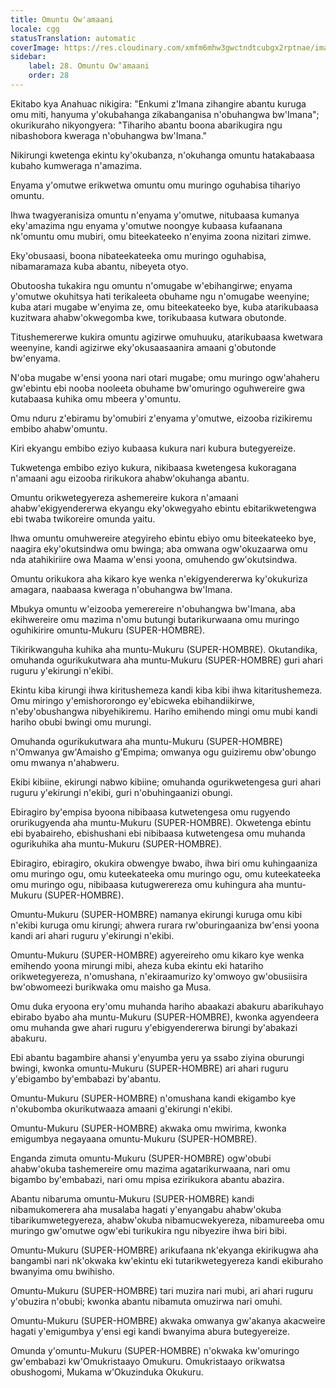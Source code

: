 ```yaml
---
title: Omuntu Ow'amaani
locale: cgg
statusTranslation: automatic
coverImage: https://res.cloudinary.com/xmfm6mhw3gwctndtcubgx2rptnae/image/upload/v1741354419/small_cover_la_gran_rebelion_28716e29d2.webp
sidebar:
    label: 28. Omuntu Ow'amaani
    order: 28
---
```

Ekitabo kya Anahuac nikigira: "Enkumi z'Imana zihangire abantu kuruga omu miti, hanyuma y'okubahanga zikabanganisa n'obuhangwa bw'Imana"; okurikuraho nikyongyera: "Tihariho abantu boona abarikugira ngu nibashobora kweraga n'obuhangwa bw'Imana."

Nikirungi kwetenga ekintu ky'okubanza, n'okuhanga omuntu hatakabaasa kubaho kumweraga n'amazima.

Enyama y'omutwe erikwetwa omuntu omu muringo oguhabisa tihariyo omuntu.

Ihwa twagyeranisiza omuntu n'enyama y'omutwe, nitubaasa kumanya eky'amazima ngu enyama y'omutwe noongye kubaasa kufaanana nk'omuntu omu mubiri, omu biteekateeko n'enyima zoona nizitari zimwe.

Eky'obusaasi, boona nibateekateeka omu muringo oguhabisa, nibamaramaza kuba abantu, nibeyeta otyo.

Obutoosha tukakira ngu omuntu n'omugabe w'ebihangirwe; enyama y'omutwe okuhitsya hati terikaleeta obuhame ngu n'omugabe weenyine; kuba atari mugabe w'enyima ze, omu biteekateeko bye, kuba atarikubaasa kuzitwara ahabw'okwegomba kwe, torikubaasa kutwara obutonde.

Titushemererwe kukira omuntu agizirwe omuhuuku, atarikubaasa kwetwara weenyine, kandi agizirwe eky'okusaasaanira amaani g'obutonde bw'enyama.

N'oba mugabe w'ensi yoona nari otari mugabe; omu muringo ogw'ahaheru gw'ebintu ebi nooba nooleeta obuhame bw'omuringo oguhwereire gwa kutabaasa kuhika omu mbeera y'omuntu.

Omu nduru z'ebiramu by'omubiri z'enyama y'omutwe, eizooba rizikiremu embibo ahabw'omuntu.

Kiri ekyangu embibo eziyo kubaasa kukura nari kubura butegyereize.

Tukwetenga embibo eziyo kukura, nikibaasa kwetengesa kukoragana n'amaani agu eizooba ririkukora ahabw'okuhanga abantu.

Omuntu orikwetegyereza ashemereire kukora n'amaani ahabw'ekigyendererwa ekyangu eky'okwegyaho ebintu ebitarikwetengwa ebi twaba twikoreire omunda yaitu.

Ihwa omuntu omuhwereire ategyireho ebintu ebiyo omu biteekateeko bye, naagira eky'okutsindwa omu bwinga; aba omwana ogw'okuzaarwa omu nda atahikiriire owa Maama w'ensi yoona, omuhendo gw'okutsindwa.

Omuntu orikukora aha kikaro kye wenka n'ekigyendererwa ky'okukuriza amagara, naabaasa kweraga n'obuhangwa bw'Imana.

Mbukya omuntu w'eizooba yemerereire n'obuhangwa bw'Imana, aba ekihwereire omu mazima n'omu butungi butarikurwaana omu muringo oguhikirire omuntu-Mukuru (SUPER-HOMBRE).

Tikirikwanguha kuhika aha muntu-Mukuru (SUPER-HOMBRE). Okutandika, omuhanda ogurikukutwara aha muntu-Mukuru (SUPER-HOMBRE) guri ahari ruguru y'ekirungi n'ekibi.

Ekintu kiba kirungi ihwa kiritushemeza kandi kiba kibi ihwa kitaritushemeza. Omu miringo y'emishororongo ey'ebicweka ebihandiikirwe, n'eby'obushangwa nibyehikiremu. Hariho emihendo mingi omu mubi kandi hariho obubi bwingi omu murungi.

Omuhanda ogurikukutwara aha muntu-Mukuru (SUPER-HOMBRE) n'Omwanya gw'Amaisho g'Empima; omwanya ogu guiziremu obw'obungo omu mwanya n'ahabweru.

Ekibi kibiine, ekirungi nabwo kibiine; omuhanda ogurikwetengesa guri ahari ruguru y'ekirungi n'ekibi, guri n'obuhingaanizi obungi.

Ebiragiro by'empisa byoona nibibaasa kutwetengesa omu rugyendo orurikugyenda aha muntu-Mukuru (SUPER-HOMBRE). Okwetenga ebintu ebi byabaireho, ebishushani ebi nibibaasa kutwetengesa omu muhanda ogurikuhika aha muntu-Mukuru (SUPER-HOMBRE).

Ebiragiro, ebiragiro, okukira obwengye bwabo, ihwa biri omu kuhingaaniza omu muringo ogu, omu kuteekateeka omu muringo ogu, omu kuteekateeka omu muringo ogu, nibibaasa kutugwerereza omu kuhingura aha muntu-Mukuru (SUPER-HOMBRE).

Omuntu-Mukuru (SUPER-HOMBRE) namanya ekirungi kuruga omu kibi n'ekibi kuruga omu kirungi; ahwera rurara rw'oburingaaniza bw'ensi yoona kandi ari ahari ruguru y'ekirungi n'ekibi.

Omuntu-Mukuru (SUPER-HOMBRE) agyereireho omu kikaro kye wenka emihendo yoona mirungi mibi, aheza kuba ekintu eki hatariho orikwetegyereza, n'omushana, n'ekiraamurizo ky'omwoyo gw'obusiisira bw'obwomeezi burikwaka omu maisho ga Musa.

Omu duka eryoona ery'omu muhanda hariho abaakazi abakuru abarikuhayo ebirabo byabo aha muntu-Mukuru (SUPER-HOMBRE), kwonka agyendeera omu muhanda gwe ahari ruguru y'ebigyendererwa birungi by'abakazi abakuru.

Ebi abantu bagambire ahansi y'enyumba yeru ya ssabo ziyina oburungi bwingi, kwonka omuntu-Mukuru (SUPER-HOMBRE) ari ahari ruguru y'ebigambo by'embabazi by'abantu.

Omuntu-Mukuru (SUPER-HOMBRE) n'omushana kandi ekigambo kye n'okubomba okurikutwaaza amaani g'ekirungi n'ekibi.

Omuntu-Mukuru (SUPER-HOMBRE) akwaka omu mwirima, kwonka emigumbya negayaana omuntu-Mukuru (SUPER-HOMBRE).

Enganda zimuta omuntu-Mukuru (SUPER-HOMBRE) ogw'obubi ahabw'okuba tashemereire omu mazima agatarikurwaana, nari omu bigambo by'embabazi, nari omu mpisa ezirikukora abantu abazira.

Abantu nibaruma omuntu-Mukuru (SUPER-HOMBRE) kandi nibamukomerera aha musalaba hagati y'enyangabu ahabw'okuba tibarikumwetegyereza, ahabw'okuba nibamucwekyereza, nibamureeba omu muringo gw'omutwe ogw'ebi turikukira ngu nibyezire ihwa biri bibi.

Omuntu-Mukuru (SUPER-HOMBRE) arikufaana nk'ekyanga ekirikugwa aha bangambi nari nk'okwaka kw'ekintu eki tutarikwetegyereza kandi ekiburaho bwanyima omu bwihisho.

Omuntu-Mukuru (SUPER-HOMBRE) tari muzira nari mubi, ari ahari ruguru y'obuzira n'obubi; kwonka abantu nibamuta omuzirwa nari omuhi.

Omuntu-Mukuru (SUPER-HOMBRE) akwaka omwanya gw'akanya akacweire hagati y'emigumbya y'ensi egi kandi bwanyima abura butegyereize.

Omunda y'omuntu-Mukuru (SUPER-HOMBRE) n'okwaka kw'omuringo gw'embabazi kw'Omukristaayo Omukuru. Omukristaayo orikwatsa obushogomi, Mukama w'Okuzinduka Okukuru.

